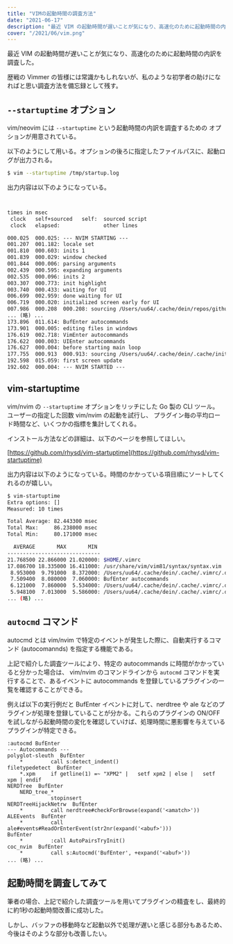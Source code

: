 ```yaml
---
title: "VIMの起動時間の調査方法"
date: "2021-06-17"
description: "最近 VIM の起動時間が遅いことが気になり、高速化のために起動時間の内訳を調査した。いくつかの調査方法を試したため、備忘録として残す。"
cover: "/2021/06/vim.png"
---
```


最近 VIM の起動時間が遅いことが気になり、高速化のために起動時間の内訳を調査した。

歴戦の Vimmer の皆様には常識かもしれないが、私のような初学者の助けになればと思い調査方法を備忘録として残す。

## `--startuptime` オプション

vim/neovim には `--startuptime` という起動時間の内訳を調査するための
オプションが用意されている。

以下のようにして用いる。オプションの後ろに指定したファイルパスに、起動ログが出力される。

```sh
$ vim --startuptime /tmp/startup.log
```

出力内容は以下のようになっている。

```txt


times in msec
 clock   self+sourced   self:  sourced script
 clock   elapsed:              other lines

000.025  000.025: --- NVIM STARTING ---
001.207  001.182: locale set
001.810  000.603: inits 1
001.839  000.029: window checked
001.844  000.006: parsing arguments
002.439  000.595: expanding arguments
002.535  000.096: inits 2
003.307  000.773: init highlight
003.740  000.433: waiting for UI
006.699  002.959: done waiting for UI
006.719  000.020: initialized screen early for UI
007.986  000.208  000.208: sourcing /Users/uu64/.cache/dein/repos/github.com/Shougo/dein.vim/autoload/dein.vim
... (略) ...
173.896  011.614: BufEnter autocommands
173.901  000.005: editing files in windows
176.619  002.718: VimEnter autocommands
176.622  000.003: UIEnter autocommands
176.627  000.004: before starting main loop
177.755  000.913  000.913: sourcing /Users/uu64/.cache/dein/.cache/init.vim/.dein/autoload/coc/float.vim
192.598  015.059: first screen update
192.602  000.004: --- NVIM STARTED ---
```


## vim-startuptime 

vim/nvim の `--startuptime` オプションをリッチにした Go 製の CLI ツール。
ユーザーの指定した回数 vim/nvim の起動を試行し、
プラグイン毎の平均ロード時間など、いくつかの指標を集計してくれる。

インストール方法などの詳細は、以下のページを参照してほしい。

[https://github.com/rhysd/vim-startuptime](https://github.com/rhysd/vim-startuptime)

出力内容は以下のようになっている。時間のかかっている項目順にソートしてくれるのが嬉しい。

```sh
$ vim-startuptime
Extra options: []
Measured: 10 times

Total Average: 82.443300 msec
Total Max:     86.238000 msec
Total Min:     80.171000 msec

  AVERAGE       MAX       MIN
------------------------------
21.768500 22.866000 21.020000: $HOME/.vimrc
17.086700 18.335000 16.411000: /usr/share/vim/vim81/syntax/syntax.vim
 8.953000  9.791000  8.372000: /Users/uu64/.cache/dein/.cache/.vimrc/.dein/plugin/NERD_tree.vim
 7.509400  8.080000  7.060000: BufEnter autocommands
 6.121000  7.860000  5.534000: /Users/uu64/.cache/dein/.cache/.vimrc/.dein/autoload/fugitive.vim
 5.948100  7.013000  5.586000: /Users/uu64/.cache/dein/.cache/.vimrc/.dein/plugin/coc.vim
... (略) ...
```


## `autocmd` コマンド

autocmd とは vim/nvim で特定のイベントが発生した際に、自動実行するコマンド (autocomannds) を指定する機能である。

上記で紹介した調査ツールにより、特定の autocommands に時間がかかっていると分かった場合は、 vim/nvim のコマンドラインから `autocmd` コマンドを実行することで、あるイベントに autocommands を登録しているプラグインの一覧を確認することができる。

例えば以下の実行例だと BufEnter イベントに対して、nerdtree や ale などのプラグインが処理を登録していることが分かる。これらのプラグインの ON/OFF を試しながら起動時間の変化を確認していけば、処理時間に悪影響を与えているプラグインが特定できる。

```
:autocmd BufEnter
--- Autocommands ---
polyglot-sleuth  BufEnter
    *         call s:detect_indent()
filetypedetect  BufEnter
    *.xpm     if getline(1) =~ "XPM2" |   setf xpm2 | else |   setf xpm | endif
NERDTree  BufEnter
    NERD_tree_*
              stopinsert
NERDTreeHijackNetrw  BufEnter
    *         call nerdtree#checkForBrowse(expand('<amatch>'))
ALEEvents  BufEnter
    *         call ale#events#ReadOrEnterEvent(str2nr(expand('<abuf>')))
BufEnter
    *         :call AutoPairsTryInit()
coc_nvim  BufEnter
    *         call s:Autocmd('BufEnter', +expand('<abuf>'))
... (略) ...
```


## 起動時間を調査してみて

筆者の場合、上記で紹介した調査ツールを用いてプラグインの精査をし、最終的に約1秒の起動時間改善に成功した。

しかし、バッファの移動時など起動以外で処理が遅いと感じる部分もあるため、今後はそのような部分も改善したい。


